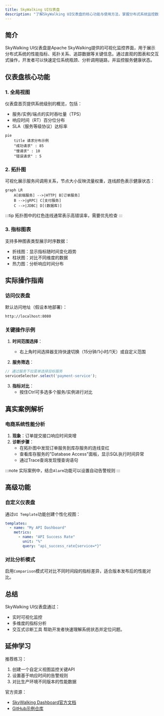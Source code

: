 ```yaml
---
title: SkyWalking UI仪表盘
description: "了解SkyWalking UI仪表盘的核心功能与使用方法，掌握分布式系统监控数据的可视化分析技巧。"
---
```


## 简介

SkyWalking UI仪表盘是Apache SkyWalking提供的可视化监控界面，用于展示分布式系统的性能指标、拓扑关系、追踪数据等关键信息。通过直观的图表和交互式操作，开发者可以快速定位系统瓶颈、分析调用链路，并监控服务健康状态。

## 仪表盘核心功能

### 1. 全局视图
仪表盘首页提供系统级别的概览，包括：
- 服务/实例/端点的实时吞吐量（TPS）
- 响应时间（RT）百分位分布
- SLA（服务等级协议）达标率

```mermaid
pie
    title 请求分布示例
    "成功请求" : 85
    "慢请求" : 10
    "错误请求" : 5
```

### 2. 拓扑图
可视化展示服务间调用关系，节点大小反映流量权重，连线颜色表示健康状态：

```mermaid
graph LR
    A[前端服务] -->|HTTP| B[订单服务]
    B -->|gRPC| C[支付服务]
    C -->|JDBC| D[(数据库)]
```

:::tip
拓扑图中的红色连线通常表示高错误率，需要优先检查
:::

### 3. 指标图表
支持多种图表类型展示时序数据：
- 折线图：显示指标随时间变化趋势
- 柱状图：对比不同维度的数据
- 热力图：分析响应时间分布

## 实际操作指南

### 访问仪表盘
默认访问地址（假设本地部署）：
```bash
http://localhost:8080
```

### 关键操作示例
1. **时间范围选择**：
   - 右上角时间选择器支持快速切换（15分钟/1小时/1天）或自定义范围

2. **服务筛选**：
```javascript
// 通过服务下拉菜单选择目标服务
serviceSelector.select('payment-service');
```

3. **指标对比**：
   - 按住Ctrl可多选多个服务/实例进行对比

## 真实案例解析

### 电商系统性能分析
1. **现象**：订单提交接口响应时间突增
2. **诊断步骤**：
   - 在拓扑图中发现订单服务到库存服务的连线变红
   - 查看库存服务的"Database Access"面板，显示SQL执行时间异常
   - 通过Trace查询发现慢查询语句

:::note
实际案例中，结合`Alarm`功能可以设置自动告警规则
:::

## 高级功能

### 自定义仪表盘
通过`UI Template`功能创建个性化视图：
```yaml
templates:
  - name: "My API Dashboard"
    metrics:
      - name: "API Success Rate"
        unit: "%"
        query: "api_success_rate{service=*}"
```

### 对比分析模式
启用`Comparison`模式可对比不同时间段的指标差异，适合版本发布后的性能对比。

## 总结

SkyWalking UI仪表盘通过：
- 实时可视化监控
- 多维度的指标分析
- 交互式诊断工具
帮助开发者快速理解系统状态并定位问题。

## 延伸学习

推荐练习：
1. 创建一个自定义视图监控关键API
2. 设置基于响应时间的告警规则
3. 对比生产环境不同版本的性能数据

官方资源：
- [SkyWalking Dashboard官方文档](https://skywalking.apache.org/docs/)
- [GitHub示例仓库](https://github.com/apache/skywalking)